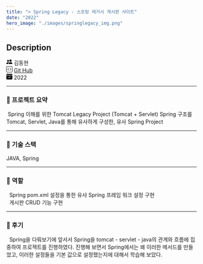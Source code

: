 ```yaml
---
title: "> Spring Legacy - 스프링 레거시 게시판 사이트"
date: "2022"
hero_image: "./images/springlegacy_img.png"
---
```


<h2> Description</h2>

<div className="postInfo">
<svg xmlns="http://www.w3.org/2000/svg" width="16" height="16" fill="currentColor" class="bi bi-people-fill" viewBox="0 0 16 16">
  <path d="M7 14s-1 0-1-1 1-4 5-4 5 3 5 4-1 1-1 1H7zm4-6a3 3 0 1 0 0-6 3 3 0 0 0 0 6z"/>
  <path fill-rule="evenodd" d="M5.216 14A2.238 2.238 0 0 1 5 13c0-1.355.68-2.75 1.936-3.72A6.325 6.325 0 0 0 5 9c-4 0-5 3-5 4s1 1 1 1h4.216z"/>
  <path d="M4.5 8a2.5 2.5 0 1 0 0-5 2.5 2.5 0 0 0 0 5z"/>
</svg>
김동현
</div>

<div className="postInfo">
<svg xmlns="http://www.w3.org/2000/svg" width="16" height="16" fill="currentColor" class="bi bi-code-square" viewBox="0 0 16 16">
  <path d="M14 1a1 1 0 0 1 1 1v12a1 1 0 0 1-1 1H2a1 1 0 0 1-1-1V2a1 1 0 0 1 1-1h12zM2 0a2 2 0 0 0-2 2v12a2 2 0 0 0 2 2h12a2 2 0 0 0 2-2V2a2 2 0 0 0-2-2H2z"/>
  <path d="M6.854 4.646a.5.5 0 0 1 0 .708L4.207 8l2.647 2.646a.5.5 0 0 1-.708.708l-3-3a.5.5 0 0 1 0-.708l3-3a.5.5 0 0 1 .708 0zm2.292 0a.5.5 0 0 0 0 .708L11.793 8l-2.647 2.646a.5.5 0 0 0 .708.708l3-3a.5.5 0 0 0 0-.708l-3-3a.5.5 0 0 0-.708 0z"/>
</svg>
 <a href="https://github.com/kimdonghyeon3/SpringLegacy">Git Hub</a>
</div>

<div className="postInfo">
<svg xmlns="http://www.w3.org/2000/svg" width="16" height="16" fill="currentColor" class="bi bi-calendar-check-fill" viewBox="0 0 16 16">
  <path d="M4 .5a.5.5 0 0 0-1 0V1H2a2 2 0 0 0-2 2v1h16V3a2 2 0 0 0-2-2h-1V.5a.5.5 0 0 0-1 0V1H4V.5zM16 14V5H0v9a2 2 0 0 0 2 2h12a2 2 0 0 0 2-2zm-5.146-5.146-3 3a.5.5 0 0 1-.708 0l-1.5-1.5a.5.5 0 0 1 .708-.708L7.5 10.793l2.646-2.647a.5.5 0 0 1 .708.708z"/>
</svg>
2022
</div>
<hr/>
<h3> 📌 프로젝트 요약 </h3>
<div>
    &nbsp;Spring 이해를 위한 Tomcat Legacy Project (Tomcat + Servlet)
    Spring 구조를 Tomcat, Servlet, Java를 통해 유사하게 구성한, 유사 Spring Project
</div>
<hr/>
<h3> 📌 기술 스택 </h3>
<div>
    JAVA, Spring
</div>
<hr/>
<h3> 📌 역할 </h3>
<div>
    &nbsp; Spring pom.xml 설정을 통한 유사 Spring 프레임 워크 설정 구현
    <br/>
    &nbsp; 게시판 CRUD 기능 구현
</div>
<hr/>
<h3> 📌 후기 </h3>
<div>
    &nbsp; Spring을 다뤄보기에 앞서서 Spring을 tomcat - servlet - java의 관계와 흐름에 집중하여 프로젝트를 진행하였다.
    진행해 보면서 Spring에서는 왜 이러한 메서드를 만들었고, 이러한 설정들을 기본 값으로 설정했는지에 대해서 학습해 보았다.
</div>
